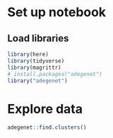 # Set up notebook
## Load libraries
```r
library(here)
library(tidyverse)
library(magrittr)
# install.packages("adegenet")
library("adegenet")
```

# Explore data
```r
adegenet::find.clusters()
```

